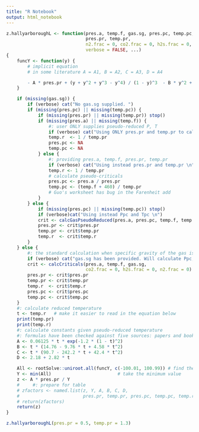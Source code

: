 ```yaml
---
title: "R Notebook"
output: html_notebook
---
```


```r
z.hallyarboroughL <- function(pres.a, temp.f, gas.sg, pres.pc, temp.pc,
                              pres.pr, temp.pr,
                              n2.frac = 0, co2.frac = 0, h2s.frac = 0,
                              verbose = FALSE, ...)
{
    funcY <- function(y) {
        # implicit equation
        # in some literature A = A1, B = A2, C = A3, D = A4

        - A * pres.pr + (y + y^2 + y^3 - y^4) / (1 - y)^3  - B * y^2 + C * y^D
    }

    if (missing(gas.sg)) {
        if (verbose) cat("No gas.sg supplied. ")
        if (missing(pres.pc) || missing(temp.pc)) {
            if (missing(pres.pr) || missing(temp.pr)) stop()
            if (missing(pres.a) || missing(temp.f)) {
                #: user ONLY supplies pseudo-reduced P, T
                if (verbose) cat("Using ONLY pres.pr and temp.pr to calculate z \n")
                temp.r  <- 1 / temp.pr
                pres.pc <- NA
                temp.pc <- NA
            } else {
                #: providing pres.a, temp.f, pres.pr, temp.pr
                if (verbose) cat("Using instead pres.pr and temp.pr \n")
                temp.r <- 1 / temp.pr
                # calculate pseudo-criticals
                pres.pc <- pres.a / pres.pr
                temp.pc <- (temp.f + 460) / temp.pr
                # Guo's worksheet has bug in the Farenheit add
            }
        } else {
            if (missing(pres.pc) || missing(temp.pc)) stop()
            if (verbose)cat("Using instead Ppc and Tpc \n")
            crit <- calcGasPseudoReduced(pres.a, pres.pc, temp.f, temp.pc)
            pres.pr <- crit$pres.pr
            temp.pr <- crit$temp.pr
            temp.r  <- crit$temp.r
        }
    } else {
        #: the standard calculation when specific gravity of the gas is provided
        if (verbose) cat("gas.sg has been provided. Will calculate Ppc, Tpc, Ppr, Tpr \n")
        crit <- calcCriticals(pres.a, temp.f, gas.sg,
                              co2.frac = 0, h2s.frac = 0, n2.frac = 0)
        pres.pr <- crit$pres.pr
        temp.pr <- crit$temp.pr
        temp.r  <- crit$temp.r
        pres.pc <- crit$pres.pc
        temp.pc <- crit$temp.pc
    }
    #: calculate reduced temperature
    t <- temp.r   # make it easier to read in the equation below
    print(temp.pr)
    print(temp.r)
    #: calculate constants given pseudo-reduced temperature
    #: formulas have been checked against five sources: papers and books
    A <- 0.06125 * t * exp(-1.2 * (1 - t)^2)
    B <- t * (14.76 - 9.76 * t + 4.58 * t^2)
    C <- t * (90.7 - 242.2 * t + 42.4 * t^2)
    D <- 2.18 + 2.82 * t

    All <- rootSolve::uniroot.all(funcY, c(-100.01, 100.99)) # find the root
    Y <- min(All)                         # take the minimum value
    z <- A * pres.pr / Y
    #     #: prepare for table
    # zfactors <- named.list(z, Y, A, B, C, D,
    #                        pres.pr, temp.pr, pres.pc, temp.pc, temp.r)
    # return(zfactors)
    return(z)
}
```


```r
z.hallyarboroughL(pres.pr = 0.5, temp.pr = 1.3)
```


